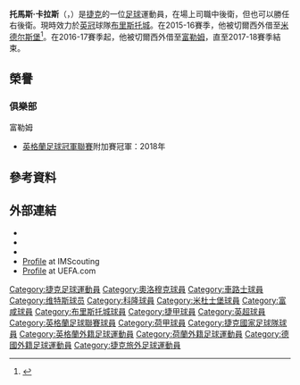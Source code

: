 {{noteTA
|G1=Football
|G2=uefa
|G3=EPL
|G4=FAcup
|1=zh-hans:卡拉斯;zh-hk:卡拿斯;zh-tw:卡拉斯;
}}
{{Infobox football biography
| name           = 托馬斯·卡拉斯<br>Tomáš Kalas
| image          = Tomáš Kalas'14.JPG
| caption        = 
| fullname       = Tomáš Kalas<ref name="Barclays Premier League Squad Numbers 2013/14">{{Cite news| title = Barclays Premier League Squad Numbers 2013/14| url = http://www.premierleague.com/en-gb/news/news/2013-14/aug/premier-league-squad-numbers-seasons-2013-14.html| publisher = Premier League| date = 16 August 2013| accessdate = 17 August 2013| archive-date = 2013-08-21| archive-url = https://web.archive.org/web/20130821225359/http://www.premierleague.com/en-gb/news/news/2013-14/aug/premier-league-squad-numbers-seasons-2013-14.html| dead-url = no}}</ref>
| birth_date     = {{birth date and age|1993|05|15|df=yes}}
| birth_place    = [[捷克|捷克]][[奧洛穆茨|奧洛穆茨]]
| height         = 1.84 m
| position       = [[中堅|中堅]]
| currentclub    = [[布里斯托尔城足球俱乐部|布里斯托城]]
| clubnumber     = 22
| youthclubs1    = [[奧洛穆克足球俱樂部|奧洛穆克]]
| youthyears1    = 2004–2009
| years1         = 2009–2010
| clubs1         = [[奧洛穆克足球俱樂部|奧洛穆克]]
| caps1          = 1
| goals1         = 0
| years2         = 2010–2019
| clubs2         = [[切尔西足球俱乐部|車路士]]
| caps2          = 2
| goals2         = 0
| years3         = 2010–2011
| clubs3         = → [[奧洛穆克足球俱樂部|奧洛穆克]] (外借)
| caps3          = 4
| goals3         = 0
| years4         = 2011–2013
| clubs4         = → [[維迪斯職業足球基金會|維迪斯]] (外借)
| caps4          = 66
| goals4         = 2
| years5         = 2014
| clubs5         = → [[科隆足球俱樂部|科隆]] (外借)
| caps5          = 0
| goals5         = 0
| years6         = 2014
| clubs6         = → [[科隆二隊|科隆二隊]](外借)
| caps6          = 2
| goals6         = 0
| years7         = 2015–2016
| clubs7         = → [[米德尔斯堡足球俱乐部|米德尔斯堡]] (外借)
| caps7          = 43
| goals7         = 0
| years8        = 2016–2018
| clubs8        = → [[富勒姆足球俱乐部|富勒姆]] (外借)
| caps8         = 69
| goals8        = 1
| years9        = 2018–2019
| clubs9        = → [[布里斯托尔城足球俱乐部|布里斯托城]] (外借)
| caps9         = 38
| goals9        = 0
| years10        = 2019–
| clubs10        = [[布里斯托尔城足球俱乐部|布里斯托城]]
| caps10         = 63
| goals10        = 1
| nationalyears1 = 2009–2010
| nationalteam1  = 捷克U17
| nationalcaps1  = 12
| nationalgoals1 = 1
| nationalyears2 = 2010
| nationalteam2  = 捷克U18
| nationalcaps2  = 5
| nationalgoals2 = 0
| nationalyears3 = 2011
| nationalteam3  = 捷克U19
| nationalcaps3  = 8
| nationalgoals3 = 1
| nationalyears4 = 2013
| nationalteam4  = 捷克U20
| nationalcaps4  = 3
| nationalgoals4 = 1
| nationalyears5 = 2011–2015
| nationalteam5  = [[捷克21歲以下國家足球隊|捷克U21]]
| nationalcaps5  = 23
| nationalgoals5 = 0
| nationalyears6 = 2012–
| nationalteam6  = [[捷克國家足球隊|捷克]]
| nationalcaps6  = 26
| nationalgoals6 = 2
| club-update = 2021年5月15日
| nationalteam-update = 2021年6月22日
}}

'''托馬斯·卡拉斯'''（'''{{lang-cz|Tomáš Kalas}}'''，{{bd|1993年|5月15日}}）是[[捷克|捷克]]的一位[[足球|足球]]運動員，在場上司職中後衛，但也可以勝任右後衛。現時效力於[[英冠|英冠]]球隊[[布里斯托尔城足球俱乐部|布里斯托城]]。在2015-16賽季，他被切爾西外借至[[米德尔斯堡足球俱乐部|米德尔斯堡]]<ref>{{cite web|title=KALAS LOAN TO MIDDLESBROUGH|url=http://www.mfc.co.uk/news/article/2014/chelsea-tomas-kalas-boro-aitor-karanka-stamford-bridge-2193371.aspx|accessdate=9 January 2015|date=9 January 2015|archive-date=2016-09-16|archive-url=https://web.archive.org/web/20160916001055/http://www.mfc.co.uk//news/article/2014/chelsea-tomas-kalas-boro-aitor-karanka-stamford-bridge-2193371.aspx|dead-url=no}}</ref>。在2016-17賽季起，他被切爾西外借至[[富勒姆足球俱乐部|富勒姆]]，直至2017-18賽季結束。

== 榮譽 ==
=== 俱樂部 ===
;{{flagicon|ENG}} 富勒姆
*[[英格蘭足球冠軍聯賽|英格蘭足球冠軍聯賽]]附加賽冠軍：2018年


==參考資料==	
{{reflist}}
	
==外部連結==
*{{Soccerway}}
*{{CMFS player|KalasTomas}}
*{{Fotbal DNES|id=3009726}}
*[http://www.imscouting.com/players/tomas-kalas/ Profile] {{Wayback|url=http://www.imscouting.com/players/tomas-kalas/ |date=20140903162437 }} at IMScouting
*[http://www.uefa.com/under17/teams/player=250011913/index.html Profile] {{Wayback|url=http://www.uefa.com/under17/teams/player=250011913/index.html |date=20100620214817 }} at UEFA.com

{{2020年欧洲足球锦标赛捷克参赛名单}}

{{DEFAULTSORT:Kalas, Tomas}}
[[Category:捷克足球運動員|Category:捷克足球運動員]]
[[Category:奧洛穆克球員|Category:奧洛穆克球員]]
[[Category:車路士球員|Category:車路士球員]]
[[Category:维特斯球员|Category:维特斯球员]]
[[Category:科隆球員|Category:科隆球員]]
[[Category:米杜士堡球員|Category:米杜士堡球員]]
[[Category:富咸球員|Category:富咸球員]]
[[Category:布里斯托城球員|Category:布里斯托城球員]]
[[Category:捷甲球員|Category:捷甲球員]]
[[Category:英超球員|Category:英超球員]]
[[Category:英格蘭足球聯賽球員|Category:英格蘭足球聯賽球員]]
[[Category:荷甲球員|Category:荷甲球員]]
[[Category:捷克國家足球隊球員|Category:捷克國家足球隊球員]]
[[Category:英格蘭外籍足球運動員|Category:英格蘭外籍足球運動員]]
[[Category:荷蘭外籍足球運動員|Category:荷蘭外籍足球運動員]]
[[Category:德國外籍足球運動員|Category:德國外籍足球運動員]]
[[Category:捷克旅外足球運動員|Category:捷克旅外足球運動員]]